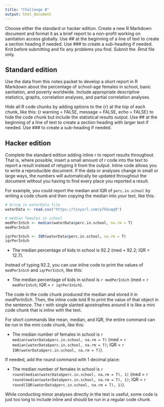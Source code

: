 ---
title: "Challenge 8"
output: html_document
---
Choose either the standard or hacker edition. Create a new R Markdown document and format it as a brief report to a non-profit working on sanitation access globally. Use ## at the beginning of a line of text to create a section heading if needed. Use ### to create a sub-heading if needed. Knit before submitting and fix any problems you find. Submit the .Rmd file only.

## Standard edition 

Use the data from this notes packet to develop a short report in R Markdown about the percentage of school-age females in school, basic sanitation, and poverty worldwide. Include appropriate descriptive statistics, graphs, correlation analyses, and partial correlation analyses. 

Hide all R code chunks by adding options to the {r} at the top of each chunk, like this: {r warning = FALSE, message = FALSE, echo = FALSE} to hide the code chunk but include the statistical results output. Use ## at the beginning of a line of text to create a section heading with larger text if needed. Use ### to create a sub-heading if needed. 

## Hacker edition

Complete the standard edition adding inline r to report results throughout. That is, where possible, insert a small amount of r code into the text to report a result instead of retyping it from the output. Inline code allows you to write a reproducible document. If the data or analyses change in small or large ways, the numbers will automatically be updated throughout the document without you having to find every place you reported a result. 

For example, you could report the median and IQR of `perc.in.school` by writing a code chunk and then copying the median into your text, like this:

```{r}
# bring in waterData file
waterData <- read.csv("https://tinyurl.com/y7k5uqq9")

# median females in school
medPerInSch <- median(waterData$perc.in.school, na.rm = T)
medPerInSch

iqrPerInSch <- IQR(waterData$perc.in.school, na.rm = T)
iqrPerInSch
```

* The median percentage of kids in school is 92.2 (med = 92.2; IQR = 12.7).

Instead of typing 92.2, you can use inline code to print the values of `medPerInSch` and `iqrPerInSch`, like this:

* The median percentage of kids in school is `r medPerInSch` (med = `r medPerInSch`; IQR = `r iqrPerInSch`).

The code in the code chunk produced the median and stored it in *medPerInSch*. Then, the inline code told R to print the value of that object in the sentence. The r with single slanted apostrophes around it is like a mini code chunk that is *inline* with the text. 

For short commands like mean, median, and IQR, the entire command can be run in the mini code chunk, like this: 

* The median number of females in school is `r median(waterData$perc.in.school, na.rm = T)` (med = `r median(waterData$perc.in.school, na.rm = T)`; IQR = `r IQR(waterData$perc.in.school, na.rm = T)`). 

If needed, add the round command with 1 decimal place: 

* The median number of females in school is `r round(median(waterData$perc.in.school, na.rm = T), 1)` (med = `r round(median(waterData$perc.in.school, na.rm = T), 1)`; IQR = `r round(IQR(waterData$perc.in.school, na.rm = T), 1)`). 

While conducting minor analyses directly in the text is useful, some code is just too long to include inline and should be run in a regular code chunk. 